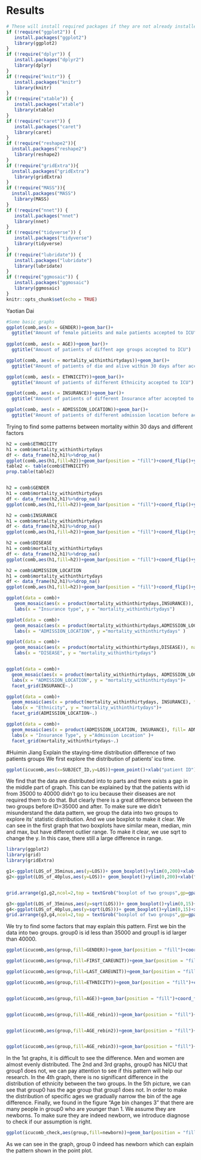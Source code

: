 # Results
```r
# These will install required packages if they are not already installed
if (!require("ggplot2")) {
   install.packages("ggplot2")
   library(ggplot2)
}
if (!require("dplyr")) {
   install.packages("dplyr2")
   library(dplyr)
}
if (!require("knitr")) {
   install.packages("knitr")
   library(knitr)
}
if (!require("xtable")) {
   install.packages("xtable")
   library(xtable)
}
if (!require("caret")) {
   install.packages("caret")
   library(caret)
}
if (!require("reshape2")){
  install.packages("reshape2")
   library(reshape2)
} 
if (!require("gridExtra")){
  install.packages("gridExtra")
   library(gridExtra)
} 
if (!require("MASS")){
  install.packages("MASS")
   library(MASS)
} 
if (!require("nnet")) {
   install.packages("nnet")
   library(nnet)
}
if (!require("tidyverse")) {
   install.packages("tidyverse")
   library(tidyverse)
}
if (!require("lubridate")) {
   install.packages("lubridate")
   library(lubridate)
}
if (!require("ggmosaic")) {
   install.packages("ggmosaic")
   library(ggmosaic)
}
knitr::opts_chunk$set(echo = TRUE)
```




Yaotian Dai
```r
#Some basic graphs
ggplot(comb,aes(x = GENDER))+geom_bar()+
  ggtitle("Amount of female patients and male patients accepted to ICU")
  
ggplot(comb, aes(x = AGE))+geom_bar()+
  ggtitle("Amount of patients of diffent age groups accepted to ICU")

ggplot(comb, aes(x = mortality_withinthirtydays))+geom_bar()+
  ggtitle("Amount of patients of die and alive within 30 days after accepted to ICU")

ggplot(comb, aes(x = ETHNICITY))+geom_bar()+
  ggtitle("Amount of patients of different Ethnicity accepted to ICU")

ggplot(comb, aes(x = INSURANCE))+geom_bar()+
  ggtitle("Amount of patients of different Insurance after accepted to ICU")

ggplot(comb, aes(x = ADMISSION_LOCATION))+geom_bar()+
  ggtitle("Amount of patients of different admission location before accepted to ICU")
```


Trying to find some patterns between mortality within 30 days and different factors
```r
h2 = comb$ETHNICITY
h1 = comb$mortality_withinthirtydays
df <- data_frame(h2,h1)%>%drop_na()
ggplot(comb,aes(h1,fill=h2))+geom_bar(position = "fill")+coord_flip()+ylab("Percentage")+xlab("die within 30 days")+theme(legend.position="right")+theme(legend.title = element_blank())+ggtitle("Percentage of patients divided by Ethnicity  ")+theme(plot.title = element_text(hjust = 0.5))
table2 <- table(comb$ETHNICITY)
prop.table(table2)


h2 = comb$GENDER
h1 = comb$mortality_withinthirtydays
df <- data_frame(h2,h1)%>%drop_na()
ggplot(comb,aes(h1,fill=h2))+geom_bar(position = "fill")+coord_flip()+ylab("Percentage")+xlab("die within 30 days")+theme(legend.position="right")+theme(legend.title = element_blank())+ggtitle("Percentage of patients die and alive within 30 days divided by Gender")+theme(plot.title = element_text(hjust = 0.5))

h2 = comb$INSURANCE
h1 = comb$mortality_withinthirtydays
df <- data_frame(h2,h1)%>%drop_na()
ggplot(comb,aes(h1,fill=h2))+geom_bar(position = "fill")+coord_flip()+ylab("Percentage")+xlab("die within 30 days")+theme(legend.position="right")+theme(legend.title = element_blank())+ggtitle("Percentage of patients die and alive within 30 days divided by Insurance type")+theme(plot.title = element_text(hjust = 0.5))

h2 = comb$DISEASE
h1 = comb$mortality_withinthirtydays
df <- data_frame(h2,h1)%>%drop_na()
ggplot(comb,aes(h1,fill=h2))+geom_bar(position = "fill")+coord_flip()+ylab("Percentage")+xlab("die within 30 days")+theme(legend.position="right")+theme(legend.title = element_blank())+ggtitle("Percentage of patients die and alive within 30 days divided by Disease type")+theme(plot.title = element_text(hjust = 0.5))

h2 = comb$ADMISSION_LOCATION
h1 = comb$mortality_withinthirtydays
df <- data_frame(h2,h1)%>%drop_na()
ggplot(comb,aes(h1,fill=h2))+geom_bar(position = "fill")+coord_flip()+ylab("Percentage")+xlab("die within 30 days")+theme(legend.position="right")+theme(legend.title = element_blank())+ggtitle("Percentage of patients die and alive within 30 days divided by differenct Admission Location")+theme(plot.title = element_text(hjust = 0.5))

```

```r
ggplot(data = comb)+
   geom_mosaic(aes(x = product(mortality_withinthirtydays,INSURANCE)), na.rm = TRUE)+
   labs(x = "Insurance type", y = "mortality_withinthirtydays")

ggplot(data = comb)+
   geom_mosaic(aes(x = product(mortality_withinthirtydays,ADMISSION_LOCATION)), na.rm = TRUE)+
   labs(x = "ADMISSION_LOCATION", y ="mortality_withinthirtydays" )

ggplot(data = comb)+
   geom_mosaic(aes(x = product(mortality_withinthirtydays,DISEASE)), na.rm = TRUE)+
   labs(x = "DISEASE", y = "mortality_withinthirtydays")


ggplot(data = comb)+
  geom_mosaic(aes(x = product(mortality_withinthirtydays, ADMISSION_LOCATION), fill= mortality_withinthirtydays), na.rm = TRUE)+
  labs(x = "ADMISSION_LOCATION", y = "mortality_withinthirtydays")+
  facet_grid(INSURANCE~.)

ggplot(data = comb)+
  geom_mosaic(aes(x = product(mortality_withinthirtydays, INSURANCE), fill= mortality_withinthirtydays), na.rm = TRUE)+
  labs(x = "Ethnicity", y = "mortality_withinthirtydays")+
  facet_grid(ADMISSION_LOCATION~.)

ggplot(data = comb)+
  geom_mosaic(aes(x = product(ADMISSION_LOCATION, INSURANCE), fill= ADMISSION_LOCATION), na.rm = TRUE)+
  labs(x = "Insurance Type", y ="Admission Location" )+
  facet_grid(mortality_withinthirtydays~.)


```

#Huimin Jiang
Explain the staying-time distribution difference of two patients groups
We first explore the distribution of patients' icu time.
```r
ggplot(icucomb,aes(x=SUBJECT_ID,y=LOS))+geom_point()+xlab("patient ID")+ylab("Days spend in ICU")+ggtitle("The time every patient spend in ICU")+theme(plot.title = element_text(hjust=0.5))

```

We find that the data are distributed into to parts and there exists a gap in the middle part of graph. This can be explained by that the patients with id from 35000 to 40000 didn't go to icu because their diseases are not required them to do that. But clearly there is a great difference between the two groups before ID=35000 and after.
To make sure we didn't misunderstand the data pattern, we group the data into two groups to explore its' statistic distribution. And we use boxplot to make it clear.
We can see in the first graph that two boxplots have similar mean, median, min and max, but have different outlier range. To make it clear, we use sqrt to change the y. In this case, there still a large difference in range.
```r
library(ggplot2)
library(grid)
library(gridExtra)

g1<-ggplot(LOS_of_35minus,aes(y=LOS))+ geom_boxplot()+ylim(0,200)+xlab("Gourp0")
g2<-ggplot(LOS_of_40plus,aes(y=LOS))+ geom_boxplot()+ylim(0,200)+xlab("Gourp1")


grid.arrange(g1,g2,ncol=2,top = textGrob("boxplot of two groups",gp=gpar(fontsize=20,font=3)))

g3<-ggplot(LOS_of_35minus,aes(y=sqrt(LOS)))+ geom_boxplot()+ylim(0,15)+xlab("Gourp0")
g4<-ggplot(LOS_of_40plus,aes(y=sqrt(LOS)))+ geom_boxplot()+ylim(0,15)+xlab("Gourp1")
grid.arrange(g3,g4,ncol=2,top = textGrob("boxplot of two groups",gp=gpar(fontsize=20,font=3)))
```

We try to find some factors that may explain this pattern.
First we bin the data into two groups. group0 is id less than 35000 and group1 is id larger than 40000.
```r

ggplot(icucomb,aes(group,fill=GENDER))+geom_bar(position = "fill")+coord_flip()+ylab("Percentage")+xlab("group number")+theme(legend.position="right")+theme(legend.title = element_blank())+ggtitle("Gender distribution")+theme(plot.title = element_text(hjust = 0.5))

ggplot(icucomb,aes(group,fill=FIRST_CAREUNIT))+geom_bar(position = "fill")+coord_flip()+ylab("Percentage")+xlab("group number")+theme(legend.position="right")+theme(legend.title = element_blank())+ggtitle("First careunit distribution ")+theme(plot.title = element_text(hjust = 0.5))

ggplot(icucomb,aes(group,fill=LAST_CAREUNIT))+geom_bar(position = "fill")+coord_flip()+ylab("Percentage")+xlab("group number")+theme(legend.position="right")+theme(legend.title = element_blank())+ggtitle("Last careunit distribution")+theme(plot.title = element_text(hjust = 0.5))

ggplot(icucomb,aes(group,fill=ETHNICITY))+geom_bar(position = "fill")+coord_flip()+ylab("Percentage")+xlab("group number")+theme(legend.position="right")+theme(legend.title = element_blank())+ggtitle("Enthicity distribution ")+theme(plot.title = element_text(hjust = 0.5))


ggplot(icucomb,aes(group,fill=AGE))+geom_bar(position = "fill")+coord_flip()+ylab("Percentage")+xlab("group number")+theme(legend.position="right")+theme(legend.title = element_blank())+ggtitle("Age distribution ")+theme(plot.title = element_text(hjust = 0.5))


ggplot(icucomb,aes(group,fill=AGE_rebin1))+geom_bar(position = "fill")+coord_flip()+ylab("Percentage")+xlab("group number")+theme(legend.position="right")+theme(legend.title = element_blank())+ggtitle("Age bin changes ")+theme(plot.title = element_text(hjust = 0.5))


ggplot(icucomb,aes(group,fill=AGE_rebin2))+geom_bar(position = "fill")+coord_flip()+ylab("Percentage")+xlab("group number")+theme(legend.position="right")+theme(legend.title = element_blank())+ggtitle("Age bin changes 2 ")+theme(plot.title = element_text(hjust = 0.5))


ggplot(icucomb,aes(group,fill=AGE_rebin3))+geom_bar(position = "fill")+coord_flip()+ylab("Percentage")+xlab("group number")+theme(legend.position="right")+theme(legend.title = element_blank())+ggtitle("Age bin changes 3")+theme(plot.title = element_text(hjust = 0.5))


```

In the 1st graphs, it is difficult to see the difference. Men and women are almost evenly distributed.
The 2nd and 3rd graphs, group0 has NICU that group1 does not, we can pay attention to see if this pattern will help our research.
In the 4th graph, there is no significant difference in the distribution of ethnicity between the two groups.
In the 5th picture, we can see that group0 has the age group that group1 does not. In order to make the distribution of specific ages we gradually narrow the bin of the age difference. Finally, we found in the figure "Age bin changes 3" that there are many people in group0 who are younger than 1. We assume they are newborns. To make sure they are indeed newborn, we introduce diagnose to check if our assumption is right.


```r

ggplot(icucomb_check,aes(group,fill=newborn))+geom_bar(position = "fill")+coord_flip()+ylab("Percentage")+xlab("group number")+theme(legend.position="right")+theme(legend.title = element_blank())+ggtitle("Newborn in the total diagnose")+theme(plot.title = element_text(hjust = 0.5))

```
As we can see in the graph,  group 0 indeed has newborn which can explain the pattern shown in the point plot. 
